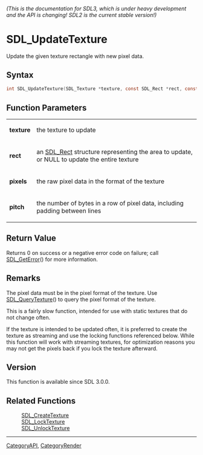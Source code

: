 ====== (This is the documentation for SDL3, which is under heavy development and the API is changing! SDL2 is the current stable version!) ======
= SDL_UpdateTexture =

Update the given texture rectangle with new pixel data.

== Syntax ==

<syntaxhighlight lang='c'>
int SDL_UpdateTexture(SDL_Texture *texture, const SDL_Rect *rect, const void *pixels, int pitch);
</syntaxhighlight>

== Function Parameters ==

{|
|'''texture'''
|the texture to update
|-
|'''rect'''
|an [[SDL_Rect]] structure representing the area to update, or NULL to update the entire texture
|-
|'''pixels'''
|the raw pixel data in the format of the texture
|-
|'''pitch'''
|the number of bytes in a row of pixel data, including padding between lines
|}

== Return Value ==

Returns 0 on success or a negative error code on failure; call
[[SDL_GetError]]() for more information.

== Remarks ==

The pixel data must be in the pixel format of the texture. Use
[[SDL_QueryTexture]]() to query the pixel format of the texture.

This is a fairly slow function, intended for use with static textures that
do not change often.

If the texture is intended to be updated often, it is preferred to create
the texture as streaming and use the locking functions referenced below.
While this function will work with streaming textures, for optimization
reasons you may not get the pixels back if you lock the texture afterward.

== Version ==

This function is available since SDL 3.0.0.

== Related Functions ==

:[[SDL_CreateTexture]]
:[[SDL_LockTexture]]
:[[SDL_UnlockTexture]]

----
[[CategoryAPI]], [[CategoryRender]]


